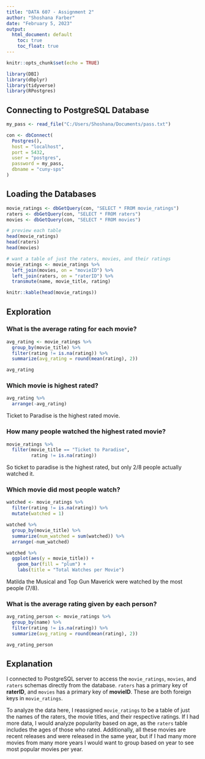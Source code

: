 ```yaml
---
title: "DATA 607 - Assignment 2"
author: "Shoshana Farber"
date: "February 5, 2023"
output:
  html_document: default
    toc: true
    toc_float: true
---
```


```r
knitr::opts_chunk$set(echo = TRUE)

library(DBI)
library(dbplyr)
library(tidyverse)
library(RPostgres)
```

## Connecting to PostgreSQL Database

```r
my_pass <- read_file("C:/Users/Shoshana/Documents/pass.txt")

con <- dbConnect(
  Postgres(), 
  host = "localhost", 
  port = 5432,
  user = "postgres",
  password = my_pass, 
  dbname = "cuny-sps"
)
```

## Loading the Databases

```r
movie_ratings <- dbGetQuery(con, "SELECT * FROM movie_ratings")
raters <- dbGetQuery(con, "SELECT * FROM raters")
movies <- dbGetQuery(con, "SELECT * FROM movies")

# preview each table
head(movie_ratings)
head(raters)
head(movies)

# want a table of just the raters, movies, and their ratings 
movie_ratings <- movie_ratings %>%
  left_join(movies, on = "movieID") %>%
  left_join(raters, on = "raterID") %>%
  transmute(name, movie_title, rating)

knitr::kable(head(movie_ratings))
```

## Exploration

### What is the average rating for each movie?

```r
avg_rating <- movie_ratings %>%
  group_by(movie_title) %>% 
  filter(rating != is.na(rating)) %>%
  summarize(avg_rating = round(mean(rating), 2))

avg_rating
```

### Which movie is highest rated?

```r
avg_rating %>%
  arrange(-avg_rating)
```

Ticket to Paradise is the highest rated movie.

### How many people watched the highest rated movie?

```r
movie_ratings %>%
  filter(movie_title == "Ticket to Paradise", 
         rating != is.na(rating))
```

So ticket to paradise is the highest rated, but only 2/8 people actually watched it.

### Which movie did most people watch?

```r
watched <- movie_ratings %>%
  filter(rating != is.na(rating)) %>%
  mutate(watched = 1) 

watched %>%
  group_by(movie_title) %>%
  summarize(num_watched = sum(watched)) %>%
  arrange(-num_watched)
```

```r
watched %>% 
  ggplot(aes(y = movie_title)) + 
    geom_bar(fill = "plum") +
    labs(title = "Total Watches per Movie")
```

Matilda the Musical and Top Gun Maverick were watched by the most people (7/8).

### What is the average rating given by each person?

```r
avg_rating_person <- movie_ratings %>% 
  group_by(name) %>%
  filter(rating != is.na(rating)) %>%
  summarize(avg_rating = round(mean(rating), 2))

avg_rating_person
```

## Explanation

I connected to PostgreSQL server to access the `movie_ratings`, `movies`, and `raters` schemas directly from the database. `raters` has a primary key of **raterID**, and `movies` has a primary key of **movieID**. These are both foreign keys in `movie_ratings`. 

To analyze the data here, I reassigned `movie_ratings` to be a table of just the names of the raters, the movie titles, and their respective ratings. If I had more data, I would analyze popularity based on age, as the `raters` table includes the ages of those who rated. Additionally, all these movies are recent releases and were released in the same year, but if I had many more movies from many more years I would want to group based on year to see most popular movies per year. 
